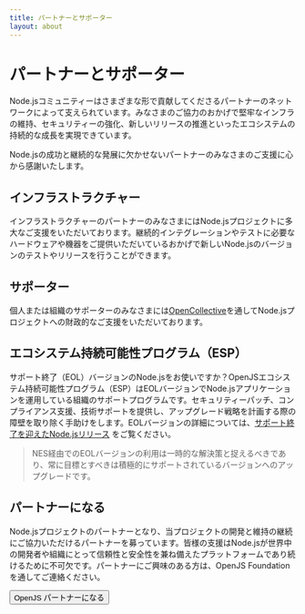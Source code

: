 ```yaml
---
title: パートナーとサポーター
layout: about
---
```


# パートナーとサポーター

Node.jsコミュニティーはさまざまな形で貢献してくださるパートナーのネットワークによって支えられています。みなさまのご協力のおかげで堅牢なインフラの維持、セキュリティーの強化、新しいリリースの推進といったエコシステムの持続的な成長を実現できています。

Node.jsの成功と継続的な発展に欠かせないパートナーのみなさまのご支援に心から感謝いたします。

## インフラストラクチャー

インフラストラクチャーのパートナーのみなさまにはNode.jsプロジェクトに多大なご支援をいただいております。継続的インテグレーションやテストに必要なハードウェアや機器をご提供いただいているおかげで新しいNode.jsのバージョンのテストやリリースを行うことができます。

<PartnersLogoList categories="infrastructure" maxLength={null} sort="name" />

## サポーター

個人または組織のサポーターのみなさまには[OpenCollective](https://opencollective.com/nodejs)を通してNode.jsプロジェクトへの財政的なご支援をいただいております。

<WithSupporters />

## エコシステム持続可能性プログラム（ESP）

サポート終了（EOL）バージョンのNode.jsをお使いですか？OpenJSエコシステム持続可能性プログラム（ESP）はEOLバージョンでNode.jsアプリケーションを運用している組織のサポートプログラムです。セキュリティーパッチ、コンプライアンス支援、技術サポートを提供し、アップグレード戦略を計画する際の障壁を取り除く手助けをします。EOLバージョンの詳細については、[サポート終了を迎えたNode.jsリリース](/about/eol) をご覧ください。

> NES経由でのEOLバージョンの利用は一時的な解決策と捉えるべきであり、常に目標とすべきは積極的にサポートされているバージョンへのアップグレードです。

<PartnersLogoList categories="esp" maxLength={null} sort="name" />

## パートナーになる

Node.jsプロジェクトのパートナーとなり、当プロジェクトの開発と維持の継続にご協力いただけるパートナーを募っています。皆様の支援はNode.jsが世界中の開発者や組織にとって信頼性と安全性を兼ね備えたプラットフォームであり続けるために不可欠です。パートナーにご興味のある方は、OpenJS Foundationを通してご連絡ください。

<div>
  <Button href="https://openjsf.org/partners">OpenJS パートナーになる</Button>
</div>
